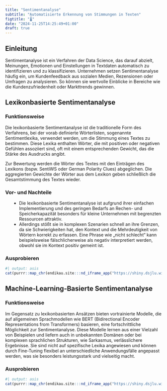 ```yaml
---
title: "Sentimentanalyse"
subtitle: "Automatisierte Erkennung von Stimmungen in Texten"
figtitle: "🌡️"
date: "2024-11-25T14:25:49+01:00"
draft: true
---
```


## Einleitung

Sentimentanalyse ist ein Verfahren der Data Science, das darauf abzielt, Meinungen, Emotionen und Einstellungen in Textdaten automatisch zu identifizieren und zu klassifizieren. Unternehmen setzen Sentimentanalyse häufig ein, um Kundenfeedback aus sozialen Medien, Rezensionen oder Umfragen zu analysieren. So können sie wertvolle Einblicke in Bereiche wie die Kundenzufriedenheit oder Markttrends gewinnen.

## Lexikonbasierte Sentimentanalyse 

### Funktionsweise

Die lexikonbasierte Sentimentanalyse ist die traditionelle Form des Verfahrens, bei der vorab definierte Wörterlisten, sogenannte Sentimentlexika, verwendet werden, um die Stimmung eines Textes zu bestimmen. Diese Lexika enthalten Wörter, die mit positiven oder negativen Gefühlen assoziiert sind, oft mit einem entsprechenden Gewicht, das die Stärke des Ausdrucks angibt.

Zur Bewertung werden die Wörter des Textes mit den Einträgen des Lexikons (bspw. SentiWS oder German Polarity Clues) abgeglichen. Die aggregierten Gewichte der Wörter aus dem Lexikon geben schließlich die Gesamtstimmung des Textes wieder.

### Vor- und Nachteile

<ul class='fa-ul' style='margin-left: var(--fa-li-margin, 1.5em);'>
    <li><span class='fa-li' style='color: #cf597e !important;'><i class='fa-solid fa-thumbs-up' style='color: #39b185 !important;'></i></span>Die lexikonbasierte Sentimentanalyse ist aufgrund ihrer einfachen Implementierung und des geringen Bedarfs an Rechen- und Speicherkapazität besonders für kleine Unternehmen mit begrenzten Ressourcen attraktiv.</li>
    <li><span class='fa-li' style='color: #cf597e !important;'><i class='fa-solid fa-thumbs-down'></i></span>Allerdings stößt sie in komplexen Szenarien schnell an ihre Grenzen, da sie Schwierigkeiten hat, den Kontext und die Mehrdeutigkeit von Wörtern korrekt zu erfassen. Eine Phrase wie „nicht schlecht“ kann beispielsweise fälschlicherweise als negativ interpretiert werden, obwohl sie im Kontext positiv gemeint ist.</li>
</ul>

### Ausprobieren

```r
#| output: asis
cat(purrr::map_chr(endikau.site:::nd_iframe_app("https://shiny.dsjlu.wirtschaft.uni-giessen.de/senti_dict/"), as.character), sep="\n")
```

## Machine-Learning-Basierte Sentimentanalyse

### Funktionsweise

Im Gegensatz zu lexikonbasierten Ansätzen bieten vortrainierte Modelle, die auf allgemeinen Sprachmodellen wie BERT (Bidirectional Encoder Representations from Transformers) basieren, eine fortschrittliche Möglichkeit zur Sentimentanalyse. Diese Modelle lernen aus einer Vielzahl von Beispielen und liefern auch in unbekannten Domänen oder bei komplexen sprachlichen Strukturen, wie Sarkasmus, verlässlichere Ergebnisse. Sie sind nicht auf spezifische Lexika angewiesen und können durch Fine-Tuning flexibel an unterschiedliche Anwendungsfälle angepasst werden, was sie besonders leistungsstark und vielseitig macht.

### Ausprobieren

```r
#| output: asis
cat(purrr::map_chr(endikau.site:::nd_iframe_app("https://shiny.dsjlu.wirtschaft.uni-giessen.de/senti_trans/"), as.character), sep="\n")
```
